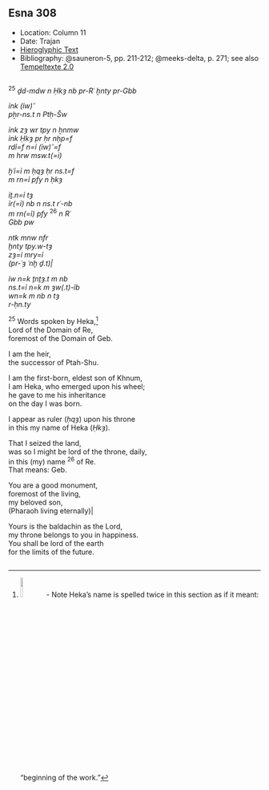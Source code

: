 ## Esna 308 {-}  
  
<style>  
  
  .col2 {  
    columns: 2 320px;         /* number of columns and width in pixels*/  
    -webkit-columns: 2 320px; /* chrome, safari */  
    -moz-columns: 2 320px;    /* firefox */  
    -webkit-column-break-inside: avoid;  
    -page-break-inside: avoid;  
    -break-inside: avoid;  
  }  
  
</style>  

- Location: Column 11
- Date: Trajan 
- [Hieroglyphic Text](https://www.ifao.egnet.net/uploads/publications/enligne/Temples-Esna003.pdf#page=269){target="_blank"}
- Bibliography: @sauneron-5, pp. 211-212; @meeks-delta, p. 271; see also [Tempeltexte 2.0](http://www.tempeltexte.uni-tuebingen.de/portal/#/text-detail/1167){target="_blank"}

<div class="col2">  

^25^ *ḏd-mdw n Ḥkȝ*
*nb pr-Rʿ ḫnty pr-Gbb  *  
    
*ỉnk (ỉw)ʿʿ  *  
*pẖr-ns.t n Ptḥ-Šw  *  
    
*ỉnk zȝ wr tpy n ẖnmw  *  
*ỉnk Ḥkȝ pr ḥr nḥp=f  *  
*rdỉ=f n=ỉ (ỉw)ʿʿ=f  *  
*m hrw msw.t(=i)  *  
    
*ḫʿỉ=ỉ m ḥqȝ ḥr ns.t=f  *  
*m rn=ỉ pfy n ḥkȝ  *  
   
*ỉṯ.n=ỉ tȝ  *  
*ỉr(=ỉ) nb n ns.t rʿ-nb  *  
*m rn(=ỉ) pfy* ^26^ *n Rʿ  *  
*Gbb pw  *  
    
*ntk mnw nfr   *  
*ḫnty tpy.w-tȝ  *  
*zȝ=ỉ mry=ỉ  *  
*(pr-ʿȝ ʿnḫ ḏ.t)|  *  
  
*ỉw n=k ṯnṯȝ.t m nb  *  
*ns.t=ỉ n=k m ȝw(.t)-ỉb  *  
*wn=k m nb n tȝ  *  
*r-ḥn.ty  *  
  
^25^ Words spoken by Heka,[^fn-308-1]  
Lord of the Domain of Re,  
foremost of the Domain of Geb.  
  
I am the heir,  
the successor of Ptah-Shu.  
  
I am the first-born, eldest son of Khnum,  
I am Heka, who emerged upon his wheel;  
he gave to me his inheritance  
on the day I was born.    
  
I appear as ruler (*ḥqȝ*) upon his throne  
in this my name of Heka (*Ḥkȝ*).    
  
That I seized the land,  
was so I might be lord of the throne, daily,  
in this (my) name ^26^ of Re.  
That means: Geb.  
  
You are a good monument,  
foremost of the living,  
my beloved son,  
(Pharaoh living eternally)|  
  
Yours is the baldachin as the Lord,  
my throne belongs to you in happiness.  
You shall be lord of the earth  
for the limits of the future.

</div>  

[^fn-308-1]: ![](./images/308_25.png){width=10%} - Note Heka's name is spelled twice in this section as if it meant: "beginning of the work." 